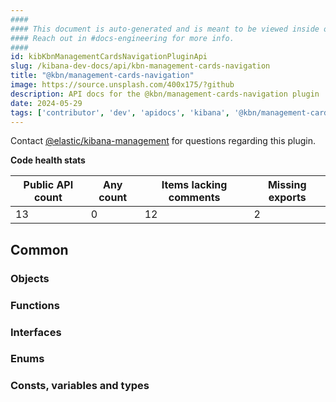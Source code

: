 ```yaml
---
####
#### This document is auto-generated and is meant to be viewed inside our experimental, new docs system.
#### Reach out in #docs-engineering for more info.
####
id: kibKbnManagementCardsNavigationPluginApi
slug: /kibana-dev-docs/api/kbn-management-cards-navigation
title: "@kbn/management-cards-navigation"
image: https://source.unsplash.com/400x175/?github
description: API docs for the @kbn/management-cards-navigation plugin
date: 2024-05-29
tags: ['contributor', 'dev', 'apidocs', 'kibana', '@kbn/management-cards-navigation']
---
```




Contact [@elastic/kibana-management](https://github.com/orgs/elastic/teams/kibana-management) for questions regarding this plugin.

**Code health stats**

| Public API count  | Any count | Items lacking comments | Missing exports |
|-------------------|-----------|------------------------|-----------------|
| 13 | 0 | 12 | 2 |

## Common

### Objects
<DocDefinitionList data={kbnManagementCardsNavigationObj.common.objects}/>

### Functions
<DocDefinitionList data={kbnManagementCardsNavigationObj.common.functions}/>

### Interfaces
<DocDefinitionList data={kbnManagementCardsNavigationObj.common.interfaces}/>

### Enums
<DocDefinitionList data={kbnManagementCardsNavigationObj.common.enums}/>

### Consts, variables and types
<DocDefinitionList data={kbnManagementCardsNavigationObj.common.misc}/>

